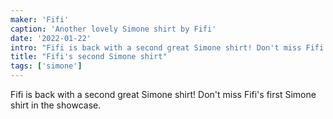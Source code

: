 ```yaml
---
maker: 'Fifi'
caption: 'Another lovely Simone shirt by Fifi'
date: '2022-01-22'
intro: "Fifi is back with a second great Simone shirt! Don't miss Fifi's first Simone shirt in the showcase."
title: "Fifi's second Simone shirt"
tags: ['simone']
---
```


<!-- truncate -->

Fifi is back with a second great Simone shirt! Don't miss Fifi's first Simone shirt in the showcase.
